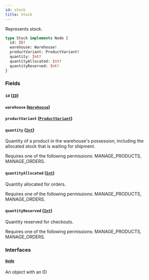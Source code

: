 ```yaml
---
id: stock
title: Stock
---
```


Represents stock.

```graphql
type Stock implements Node {
  id: ID!
  warehouse: Warehouse!
  productVariant: ProductVariant!
  quantity: Int!
  quantityAllocated: Int!
  quantityReserved: Int!
}
```

### Fields

#### `id` ([`ID`](../../../developer/api-reference/scalars/id))

#### `warehouse` ([`Warehouse`](../../../developer/api-reference/objects/warehouse))

#### `productVariant` ([`ProductVariant`](../../../developer/api-reference/objects/product-variant))

#### `quantity` ([`Int`](../../../developer/api-reference/scalars/int))

Quantity of a product in the warehouse's possession, including the allocated stock that is waiting for shipment.

Requires one of the following permissions: MANAGE_PRODUCTS, MANAGE_ORDERS.

#### `quantityAllocated` ([`Int`](../../../developer/api-reference/scalars/int))

Quantity allocated for orders.

Requires one of the following permissions: MANAGE_PRODUCTS, MANAGE_ORDERS.

#### `quantityReserved` ([`Int`](../../../developer/api-reference/scalars/int))

Quantity reserved for checkouts.

Requires one of the following permissions: MANAGE_PRODUCTS, MANAGE_ORDERS.

### Interfaces

#### [`Node`](../../../developer/api-reference/interfaces/node)

An object with an ID
